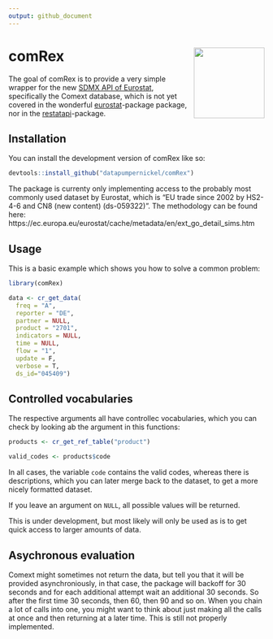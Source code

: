 ```yaml
---
output: github_document
---
```


# comRex <img src="man/figures/logo.png" align="right" height="139" />

<!-- badges: start -->
<!-- badges: end -->

The goal of comRex is to provide a very simple wrapper for the new [SDMX API of Eurostat](https://wikis.ec.europa.eu/display/EUROSTATHELP/API+-+Detailed+guidelines+-+DS-+prefixed+datasets+from+Comext+database), specifically the Comext database, which is not yet covered in the wonderful [eurostat](https://github.com/rOpenGov/eurostat)-package package, nor in the [restatapi](https://github.com/eurostat/restatapi)-package. 

## Installation

You can install the development version of comRex like so:

``` r
devtools::install_github("datapumpernickel/comRex")
```

The package is currenty only implementing access to the probably most commonly used dataset by Eurostat, which is "EU trade since 2002 by HS2-4-6 and CN8 (new content) (ds-059322)". The methodology can be found here: https://ec.europa.eu/eurostat/cache/metadata/en/ext_go_detail_sims.htm 


## Usage

This is a basic example which shows you how to solve a common problem:

```r
library(comRex)

data <- cr_get_data(
  freq = "A",
  reporter = "DE",
  partner = NULL,
  product = "2701",
  indicators = NULL,
  time = NULL,
  flow = "1",
  update = F, 
  verbose = T,
  ds_id="045409")

```

## Controlled vocabularies

The respective arguments all have controllec vocabularies, which you can check by looking ab the argument in this functions: 

```r
products <- cr_get_ref_table("product")

valid_codes <- products$code
```

In all cases, the variable `code` contains the valid codes, whereas there is descriptions, which you can later merge back to the dataset, to get a more nicely formatted dataset. 

If you leave an argument on `NULL`, all possible values will be returned. 

This is under development, but most likely will only be used as is to get quick access to larger amounts of data. 

## Asychronous evaluation

Comext might sometimes not return the data, but tell you that it will be provided asynchroniously, in that case, the package will backoff for 30 seconds and for each additional attempt wait an additional 30 seconds. So after the first time 30 seconds, then 60, then 90 and so on. When you chain a lot of calls into one, you might want to think about just making all the calls at once and then returning at a later time. This is still not properly implemented. 
